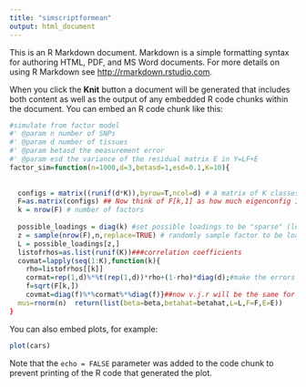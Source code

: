 ```yaml
---
title: "simscriptformean"
output: html_document
---
```


This is an R Markdown document. Markdown is a simple formatting syntax for authoring HTML, PDF, and MS Word documents. For more details on using R Markdown see <http://rmarkdown.rstudio.com>.

When you click the **Knit** button a document will be generated that includes both content as well as the output of any embedded R code chunks within the document. You can embed an R code chunk like this:

```r
#simulate from factor model
#' @param n number of SNPs
#' @param d number of tissues
#' @param betasd the measurement error
#' @param esd the variance of the residual matrix E in Y=LF+E
factor_sim=function(n=1000,d=3,betasd=1,esd=0.1,K=10){
  
  
  configs = matrix((runif(d*K)),byrow=T,ncol=d) # A matrix of K classes (patterns) across R subgroups 
  F=as.matrix(configs) ## Now think of F[k,1] as how much eigenconfig 1 tissue 1 has across all SNPs,  F[k,2] is how much tissue 2 has eigenconfig 2 (or the relative importance of tissue 1 in eigenconfig1)
  k = nrow(F) # number of factors
  
  possible_loadings = diag(k) #set possible loadings to be "sparse" (loaded on one factor each)
  z = sample(nrow(F),n,replace=TRUE) # randomly sample factor to be loaded on for each SNP
  L = possible_loadings[z,] 
  listofrhos=as.list(runif(K))###correlation coefficients
  covmat=lapply(seq(1:K),function(k){
    rho=listofrhos[[k]]
    cormat=rep(1,d)%*%t(rep(1,d))*rho+(1-rho)*diag(d);#make the errors correlated
    f=sqrt(F[k,])
    covmat=diag(f)%*%cormat%*%diag(f)}##now v.j.r will be the same for every J
  mus=rnorm(n)  return(list(beta=beta,betahat=betahat,L=L,F=F,E=E))
}

```

You can also embed plots, for example:

```r
plot(cars)
```

Note that the `echo = FALSE` parameter was added to the code chunk to prevent printing of the R code that generated the plot.
